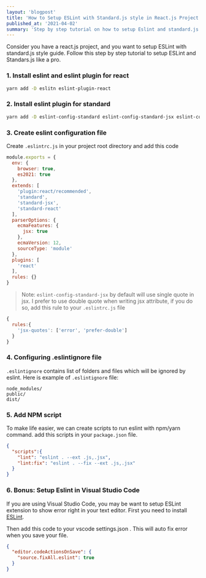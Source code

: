 ```yaml
---
layout: 'blogpost'
title: 'How to Setup ESLint with Standard.js style in React.js Project'
published_at: '2021-04-02'
summary: 'Step by step tutorial on how to setup Eslint and standard.js in your react.js project'
---
```


Consider you have a react.js project, and you want to setup ESLint with standard.js style guide. 
Follow this step by step tutorial to setup ESLint and Standars.js like a pro.


### 1. Install eslint and eslint plugin for react

```bash
yarn add -D eslitn eslint-plugin-react
```

### 2. Install eslint plugin for standard

```bash
yarn add -D eslint-config-standard eslint-config-standard-jsx eslint-config-standard-react eslint-plugin-promise eslint-plugin-import eslint-plugin-node
```

### 3. Create eslint configuration file

Create `.eslintrc.js` in your project root directory and add this code

```js:.eslintrc.js
module.exports = {
  env: {
    browser: true,
    es2021: true
  },
  extends: [
    'plugin:react/recommended',
    'standard',
    'standard-jsx',
    'standard-react'
  ],
  parserOptions: {
    ecmaFeatures: {
      jsx: true
    },
    ecmaVersion: 12,
    sourceType: 'module'
  },
  plugins: [
    'react'
  ],
  rules: {}
}
```


> Note: `eslint-config-standard-jsx` by default will use single quote in jsx. 
> I prefer to use double quote when writing jsx attribute, if you do so, add this rule to your `.eslintrc.js` file


```js:.eslintrc.js
{
  rules:{
    'jsx-quotes': ['error', 'prefer-double']
  }
}
```

### 4. Configuring .eslintignore file

`.eslintignore` contains list of folders and files which will be ignored by eslint. Here is example of `.eslintignore` file:

```bash:.eslintignore
node_modules/
public/
dist/
```

### 5. Add NPM script

To make life easier, we can create scripts to run eslint with npm/yarn command. add this scripts in your `package.json` file.

```json:package.json
{
  "scripts":{    
    "lint": "eslint . --ext .js,.jsx",
    "lint:fix": "eslint . --fix --ext .js,.jsx"
  }
}
```

### 6. Bonus: Setup Eslint in Visual Studio Code

If you are using Visual Studio Code, you may be want to setup ESLint extension to show error right in your text editor.
First you need to install [ESLint](https://marketplace.visualstudio.com/items?itemName=dbaeumer.vscode-eslint).

Then add this code to your vscode settings.json . This will auto fix error when you save your file.

```json:.vscode/settings.json
{  
  "editor.codeActionsOnSave": {
    "source.fixAll.eslint": true
  }
}
```
